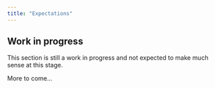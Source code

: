 ```yaml
---
title: "Expectations"
---
```


::: {.callout-caution}
# Work in progress

This section is still a work in progress and not expected to make much sense at this stage. 
:::

More to come...
